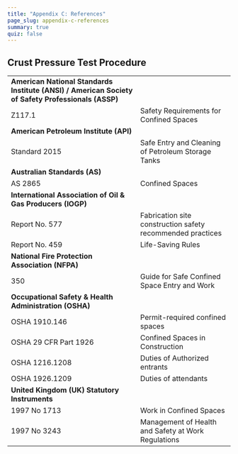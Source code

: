 ```yaml
---
title: "Appendix C: References"
page_slug: appendix-c-references
summary: true
quiz: false
---
```

<section className="content-chunk" aria-labelledby="Crust-Pressure-Test-Procedure-165pt" data-subsection-id="Crust-Pressure-Test-Procedure-165pt" data-show-header="false">

<h2 className="sr-only" id="Crust-Pressure-Test-Procedure-165pt">Crust Pressure Test Procedure</h2>

|     |     |
| --- | --- |
| **American National Standards Institute (ANSI) / American Society of Safety Professionals (ASSP)** |     |
| Z117.1 | Safety Requirements for Confined Spaces |
| **American Petroleum Institute (API)** |     |
| Standard 2015 | Safe Entry and Cleaning of Petroleum Storage Tanks |
| **Australian Standards (AS)** |     |
| AS 2865 | Confined Spaces |
| **International Association of Oil & Gas Producers (IOGP)** |     |
| Report No. 577 | Fabrication site construction safety recommended practices |
| Report No. 459 | Life-Saving Rules |
| **National Fire Protection Association (NFPA)** |     |
| 350 | Guide for Safe Confined Space Entry and Work |
| **Occupational Safety & Health Administration (OSHA)** |     |
| OSHA 1910.146 | Permit-required confined spaces |
| OSHA 29 CFR Part 1926 | Confined Spaces in Construction |
| OSHA 1216.1208 | Duties of Authorized entrants |
| OSHA 1926.1209 | Duties of attendants |
| **United Kingdom (UK) Statutory Instruments** |     |
| 1997 No 1713 | Work in Confined Spaces |
| 1997 No 3243 | Management of Health and Safety at Work Regulations |

</section>

